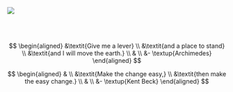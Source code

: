 

<div className="banner">
  <LoggedIn />
  <img src="levels.png" />
</div>

<br />
<br />
<br />

$$
\begin{aligned}
&\textit{Give me a lever} \\
&\textit{and a place to stand} \\
&\textit{and I will move the earth.} \\
& \\
&- \textup{Archimedes}
\end{aligned}
$$

$$
\begin{aligned}
& \\
&\textit{Make the change easy,} \\
&\textit{then make the easy change.} \\
& \\
&- \textup{Kent Beck}
\end{aligned}
$$
